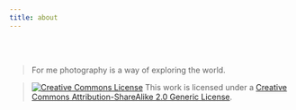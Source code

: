 ```yaml
---
title: about
---
```

<br>
<br>
<div class="random-photo">
<script src="randomPhoto.js"></script>
</div>

> For me photography is a way of exploring the world.

> <a rel="license" href="http://creativecommons.org/licenses/by-sa/2.0/"><img alt="Creative Commons License" style="border-width:0" src="https://i.creativecommons.org/l/by-sa/2.0/80x15.png" /></a> This work is licensed under a <a rel="license" href="http://creativecommons.org/licenses/by-sa/2.0/">Creative Commons Attribution-ShareAlike 2.0 Generic License</a>.

